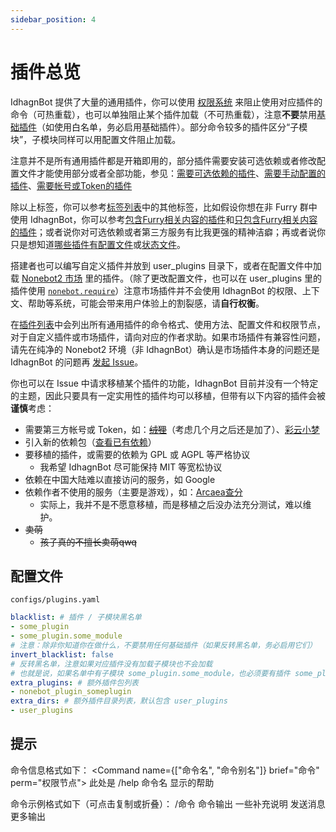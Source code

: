 ```yaml
---
sidebar_position: 4
---
```


# 插件总览
IdhagnBot 提供了大量的通用插件，你可以使用 [权限系统](/docs/guide/concepts/permission) 来阻止使用对应插件的命令（可热重载），也可以单独阻止某个插件加载（不可热重载），注意**不要**禁用[基础插件](/docs/tags/essential-plugin)（如使用白名单，务必启用基础插件）。部分命令较多的插件区分“子模块”，子模块同样可以用配置文件阻止加载。

注意并不是所有通用插件都是开箱即用的，部分插件需要安装可选依赖或者修改配置文件才能使用部分或者全部功能，参见：[需要可选依赖的插件](/docs/tags/optional-dependency)、[需要手动配置的插件](/docs/tags/config-required)、[需要帐号或Token的插件](/docs/tags/token-required)

除以上标签，你可以参考[标签列表](/docs/tags)中的其他标签，比如假设你想在非 Furry 群中使用 IdhagnBot，你可以参考[包含Furry相关内容的插件](/docs/tags/furry)和[只包含Furry相关内容的插件](/docs/tags/furry)；或者说你对可选依赖或者第三方服务有比我更强的精神洁癖；再或者说你只是想知道[哪些插件有配置文件](/docs/tags/has-config)或[状态文件](/docs/tags/has-state)。

搭建者也可以编写自定义插件并放到 user_plugins 目录下，或者在配置文件中加载 [Nonebot2 市场](https://v2.nonebot.dev/store) 里的插件。（除了更改配置文件，也可以在 user_plugins 里的插件使用 [`nonebot.require`](https://v2.nonebot.dev/docs/api/plugin/load#require)）注意市场插件并不会使用 IdhagnBot 的权限、上下文、帮助等系统，可能会带来用户体验上的割裂感，请**自行权衡**。

在[插件列表](/docs/guide/plugins)中会列出所有通用插件的命令格式、使用方法、配置文件和权限节点，对于自定义插件或市场插件，请向对应的作者求助。如果市场插件有兼容性问题，请先在纯净的 Nonebot2 环境（非 IdhagnBot）确认是市场插件本身的问题还是 IdhagnBot 的问题再 [发起 Issue](https://github.com/su226/IdhagnBot/issues)。

你也可以在 Issue 中请求移植某个插件的功能，IdhagnBot 目前并没有一个特定的主题，因此只要具有一定实用性的插件均可以移植，但带有以下内容的插件会被**谨慎**考虑：

* 需要第三方帐号或 Token，如：~~[绒狸](https://github.com/furleywolf/Furbot-Mirai)~~（考虑几个月之后还是加了）、[彩云小梦](https://github.com/MeetWq/nonebot-plugin-caiyunai)
* 引入新的依赖包（[查看已有依赖](https://github.com/su226/IdhagnBot/blob/main/pyproject.toml)）
* 要移植的插件，或需要的依赖为 GPL 或 AGPL 等严格协议
  * 我希望 IdhagnBot 尽可能保持 MIT 等宽松协议
* 依赖在中国大陆难以直接访问的服务，如 Google
* 依赖作者不使用的服务（主要是游戏），如：[Arcaea查分](https://github.com/SEAFHMC/nonebot-plugin-arcaeabot)
  * 实际上，我并不是不愿意移植，而是移植之后没办法充分测试，难以维护。
* ~~卖萌~~
  * ~~孩子真的不擅长卖萌qwq~~

## 配置文件
`configs/plugins.yaml`
```yaml
blacklist: # 插件 / 子模块黑名单
- some_plugin
- some_plugin.some_module
# 注意：除非你知道你在做什么，不要禁用任何基础插件（如果反转黑名单，务必启用它们）
invert_blacklist: false
# 反转黑名单，注意如果对应插件没有加载子模块也不会加载
# 也就是说，如果名单中有子模块 some_plugin.some_module，也必须要有插件 some_plugin
extra_plugins: # 额外插件包列表
- nonebot_plugin_someplugin
extra_dirs: # 额外插件目录列表，默认包含 user_plugins
- user_plugins
```

## 提示
命令信息格式如下：
<Command name={["命令名", "命令别名"]} brief="命令" perm="权限节点">
此处是 /help 命令名 显示的帮助
</Command>

命令示例格式如下（可点击复制或折叠）：
<Example>
  <Send>/命令</Send>
  <Recv>命令输出</Recv>
  <Note>一些补充说明</Note>
  <Send>发送消息</Send>
  <Recv>更多输出</Recv>
</Example>
